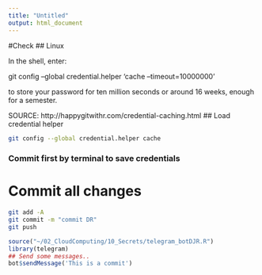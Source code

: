 ---
title: "Untitled"
output: html_document
---

#Check
## Linux

In the shell, enter:

git config --global credential.helper 'cache --timeout=10000000'

to store your password for ten million seconds or around 16 weeks, enough for a semester.


SOURCE: http://happygitwithr.com/credential-caching.html
## Load credential helper

```{bash}
git config --global credential.helper cache
```
### Commit first by terminal to save credentials


# Commit all changes

```{bash}
git add -A
git commit -m "commit DR"
git push
```



```{r}
source("~/02_CloudComputing/10_Secrets/telegram_botDJR.R")
library(telegram)
## Send some messages..
bot$sendMessage('This is a commit')
```

